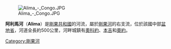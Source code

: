 [[Image:Alima_-_Congo.JPG|thumb]]

'''阿利馬河'''（'''Alima'''）是[[剛果共和國|剛果共和國]]的河流，屬於[[剛果河|剛果河]]的右支流，位於該國中部[[盆地省_(剛果共和國)|盆地省]]，河道全長約500公里，河畔城鎮有[[奧科約|奧科約]]、[[本吉|本吉]]和[[奧約|奧約]]。

{{剛果共和國河流}}
{{DEFAULTSORT:Alima}}
[[Category:剛果河|Category:剛果河]]


{{RCongo-stub}}